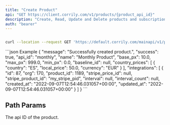 ```yaml
---
title: "Create Product"
api: "GET https://client.corrily.com/v1/products/{product_api_id}"
description: "Create, Read, Update and Delete products and subscriptions in Corrily"
auth: "bearer"
---
```


<RequestExample>

```bash Response

curl --location --request GET 'https://default.corrily.com/mainapi/v1/products/monthly'
```

</RequestExample>

<ResponseExample>
```json Example
{
   "message": "Successfully created product.",
   "success": true,
   "api_id": "monthly",
   "name": "Monthly Product",
   "base_px": 10.0,
   "max_px": 999.0,
   "min_px": 0.0,
   "baseline_id": null,
   "country_prices": [
      {
         "country": "ES",
         "local_price": 50.0,
         "currency": "EUR"
      }
   ],
   "integrations": [
      {
         "id": 87,
         "org": 170,
         "product_id": 1189,
         "stripe_price_id": null,
         "stripe_product_id": "my_stripe_pid",
         "interval": null,
         "interval_count": null,
         "created_at": "2022-09-07T12:54:46.031057+00:00",
         "updated_at": "2022-09-07T12:54:46.031057+00:00"
      }
   ]
}
```
</ResponseExample>

## Path Params

<Param path="product_api_id" type="string" required>

The api ID of the product.

</Param>
